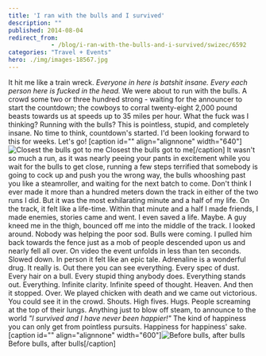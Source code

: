 ```yaml
---
title: 'I ran with the bulls and I survived'
description: ""
published: 2014-08-04
redirect_from: 
            - /blog/i-ran-with-the-bulls-and-i-survived/swizec/6592
categories: "Travel + Events"
hero: ./img/images-18567.jpg
---
```

It hit me like a train wreck. _Everyone in here is batshit insane. Every each person here is fucked in the head._ We were about to run with the bulls. A crowd some two or three hundred strong - waiting for the announcer to start the countdown; the cowboys to corral twenty-eight 2,000 pound beasts towards us at speeds up to 35 miles per hour. What the fuck was I thinking? Running with the bulls? This is pointless, stupid, and completely insane. No time to think, countdown&#x27;s started. I&#x27;d been looking forward to this for weeks. Let&#x27;s go! \[caption id=&quot;&quot; align=&quot;alignnone&quot; width=&quot;640&quot;]![Closest the bulls got to me](./img/images-18567.jpg "Closest the bulls got to me") Closest the bulls got to me\[/caption] It wasn&#x27;t so much a run, as it was nearly peeing your pants in excitement while you wait for the bulls to get close, running a few steps terrified that somebody is going to cock up and push you the wrong way, the bulls whooshing past you like a steamroller, and waiting for the next batch to come. Don&#x27;t think I ever made it more than a hundred meters down the track in either of the two runs I did. But it was the most exhilarating minute and a half of my life. On the track, it felt like a life-time. Within that minute and a half I made friends, I made enemies, stories came and went. I even saved a life. Maybe. A guy kneed me in the thigh, bounced off me into the middle of the track. I looked around. Nobody was helping the poor sod. Bulls were coming. I pulled him back towards the fence just as a mob of people descended upon us and nearly fell all over. On video the event unfolds in less than ten seconds. Slowed down. In person it felt like an epic tale. Adrenaline is a wonderful drug. It really is. Out there you can see everything. Every spec of dust. Every hair on a bull. Every stupid thing anybody does. Everything stands out. Everything. Infinite clarity. Infinite speed of thought. Heaven. And then it stopped. Over. We played chicken with death and we came out victorious. You could see it in the crowd. Shouts. High fives. Hugs. People screaming at the top of their lungs. Anything just to blow off steam, to announce to the world _&quot;I survived and I have never been happier!&quot;_ The kind of happiness you can only get from pointless pursuits. Happiness for happiness&#x27; sake. \[caption id=&quot;&quot; align=&quot;alignnone&quot; width=&quot;600&quot;]![Before bulls, after bulls](./img/images-18565.jpg "Before bulls, after bulls") Before bulls, after bulls\[/caption]

